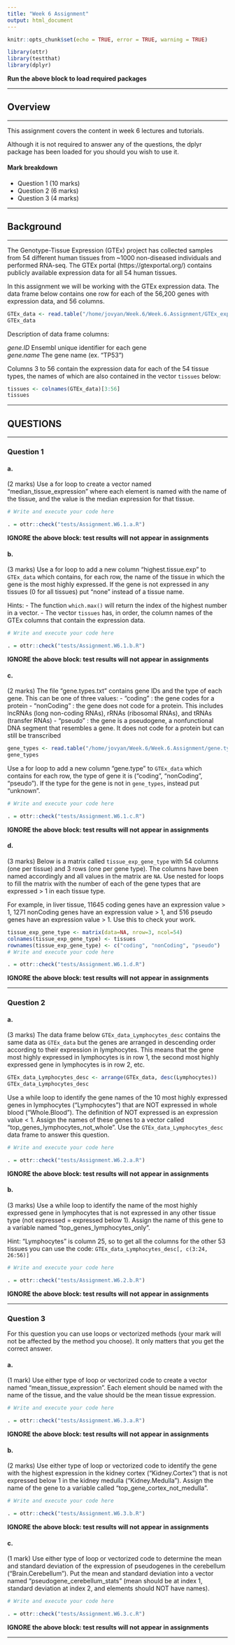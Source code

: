 ```yaml
---
title: "Week 6 Assignment"
output: html_document
---
```


```r
knitr::opts_chunk$set(echo = TRUE, error = TRUE, warning = TRUE)

library(ottr)
library(testthat)
library(dplyr)
```
**Run the above block to load required packages**

---

## Overview

---

This assignment covers the content in week 6 lectures and tutorials. 

Although it is not required to answer any of the questions, the dplyr package has been loaded for you should you wish to use it.

#### Mark breakdown
- Question 1 (10 marks)
- Question 2 (6 marks)
- Question 3 (4 marks)

---

## Background

---

The Genotype-Tissue Expression (GTEx) project has collected samples from 54 different human tissues from ~1000 non-diseased individuals and performed RNA-seq. The GTEx portal (https://gtexportal.org/) contains publicly available expression data for all 54 human tissues. 

In this assignment we will be working with the GTEx expression data. The data frame below contains one row for each of the 56,200 genes with expression data, and 56 columns. 

```r
GTEx_data <- read.table("/home/jovyan/Week.6/Week.6.Assignment/GTEx_expression_data.txt", header=TRUE, stringsAsFactors = FALSE, sep="\t")
GTEx_data
```

Description of data frame columns:

*gene.ID*               Ensembl unique identifier for each gene           
*gene.name*             The gene name (ex. "TP53")

Columns 3 to 56 contain the expression data for each of the 54 tissue types, the names of which are also contained in the vector `tissues` below:

```r
tissues <- colnames(GTEx_data)[3:56]
tissues
```

---

## QUESTIONS

---

### Question 1 

#### a.
(2 marks)
Use a for loop to create a vector named "median_tissue_expression" where each element is named with the name of the tissue, and the value is the median expression for that tissue.

```r
# Write and execute your code here

```

```r
. = ottr::check("tests/Assignment.W6.1.a.R")
```
**IGNORE the above block: test results will not appear in assignments** 

#### b.
(3 marks)
Use a for loop to add a new column "highest.tissue.exp" to `GTEx_data` which contains, for each row, the name of the tissue in which the gene is the most highly expressed. If the gene is not expressed in any tissues (0 for all tissues) put "none" instead of a tissue name.

Hints: 
- The function `which.max()` will return the index of the highest number in a vector.
- The vector `tissues` has, in order, the column names of the GTEx columns that contain the expression data.

```r
# Write and execute your code here

```

```r
. = ottr::check("tests/Assignment.W6.1.b.R")
```
**IGNORE the above block: test results will not appear in assignments** 

#### c.
(2 marks)
The file "gene.types.txt" contains gene IDs and the type of each gene. This can be one of three values:
- "coding" : the gene codes for a protein
- "nonCoding" : the gene does not code for a protein. This includes lncRNAs (long non-coding RNAs), rRNAs (ribosomal RNAs), and tRNAs (transfer RNAs)
- "pseudo" : the gene is a pseudogene, a nonfunctional DNA segment that resembles a gene. It does not code for a protein but can still be transcribed

```r
gene_types <- read.table("/home/jovyan/Week.6/Week.6.Assignment/gene.types.txt", stringsAsFactors = FALSE, sep="\t", header=TRUE)
gene_types
```
Use a for loop to add a new column "gene.type" to `GTEx_data` which contains for each row, the type of gene it is ("coding", "nonCoding", "pseudo"). If the type for the gene is not in `gene_types`, instead put "unknown".

```r
# Write and execute your code here

```

```r
. = ottr::check("tests/Assignment.W6.1.c.R")
```
**IGNORE the above block: test results will not appear in assignments** 

#### d.
(3 marks)
Below is a matrix called `tissue_exp_gene_type` with 54 columns (one per tissue) and 3 rows (one per gene type). The columns have been named accordingly and all values in the matrix are `NA`. Use nested for loops to fill the matrix with the number of each of the gene types that are expressed > 1 in each tissue type.

For example, in liver tissue, 11645 coding genes have an expression value > 1, 1271 nonCoding genes have an expression value > 1, and 516 pseudo genes have an expression value > 1. Use this to check your work.

```r
tissue_exp_gene_type <- matrix(data=NA, nrow=3, ncol=54)
colnames(tissue_exp_gene_type) <- tissues
rownames(tissue_exp_gene_type) <- c("coding", "nonCoding", "pseudo")
# Write and execute your code here

```

```r
. = ottr::check("tests/Assignment.W6.1.d.R")
```
**IGNORE the above block: test results will not appear in assignments** 

---

### Question 2

#### a. 
(3 marks)
The data frame below `GTEx_data_Lymphocytes_desc` contains the same data as `GTEx_data` but the genes are arranged in descending order according to their expression in lymphocytes. This means that the gene most highly expressed in lymphocytes is in row 1, the second most highly expressed gene in lymphocytes is in row 2, etc.

```r
GTEx_data_Lymphocytes_desc <- arrange(GTEx_data, desc(Lymphocytes))
GTEx_data_Lymphocytes_desc
```
Use a while loop to identify the gene names of the 10 most highly expressed genes in lymphocytes ("Lymphocytes") that are NOT expressed in whole blood ("Whole.Blood"). The definition of NOT expressed is an expression value < 1. Assign the names of these genes to a vector called "top_genes_lymphocytes_not_whole". 
Use the `GTEx_data_Lymphocytes_desc` data frame to answer this question.

```r
# Write and execute your code here

```

```r
. = ottr::check("tests/Assignment.W6.2.a.R")
```
**IGNORE the above block: test results will not appear in assignments** 

#### b.
(3 marks)
Use a while loop to identify the name of the most highly expressed gene in lymphocytes that is not expressed in any other tissue type (not expressed = expressed below 1). Assign the name of this gene to a variable named "top_genes_lymphocytes_only".

Hint: "Lymphocytes" is column 25, so to get all the columns for the other 53 tissues you can use the code: `GTEx_data_Lymphocytes_desc[, c(3:24, 26:56)]`

```r
# Write and execute your code here

```

```r
. = ottr::check("tests/Assignment.W6.2.b.R")
```
**IGNORE the above block: test results will not appear in assignments** 

---

### Question 3

For this question you can use loops or vectorized methods (your mark will not be affected by the method you choose). It only matters that you get the correct answer.

#### a.
(1 mark)
Use either type of loop or vectorized code to create a vector named "mean_tissue_expression". Each element should be named with the name of the tissue, and the value should be the mean tissue expression.

```r
# Write and execute your code here

```

```r
. = ottr::check("tests/Assignment.W6.3.a.R")
```
**IGNORE the above block: test results will not appear in assignments** 

#### b.
(2 marks)
Use either type of loop or vectorized code to identify the gene with the highest expression in the kidney cortex ("Kidney.Cortex") that is not expressed below 1 in the kidney medulla ("Kidney.Medulla"). Assign the name of the gene to a variable called "top_gene_cortex_not_medulla".

```r
# Write and execute your code here

```

```r
. = ottr::check("tests/Assignment.W6.3.b.R")
```
**IGNORE the above block: test results will not appear in assignments** 

#### c.
(1 mark)
Use either type of loop or vectorized code to determine the mean and standard deviation of the expression of pseudogenes in the cerebellum ("Brain.Cerebellum").
Put the mean and standard deviation into a vector named "pseudogene_cerebellum_stats" (mean should be at index 1, standard deviation at index 2, and elements should NOT have names). 

```r
# Write and execute your code here

```

```r
. = ottr::check("tests/Assignment.W6.3.c.R")
```
**IGNORE the above block: test results will not appear in assignments** 

---